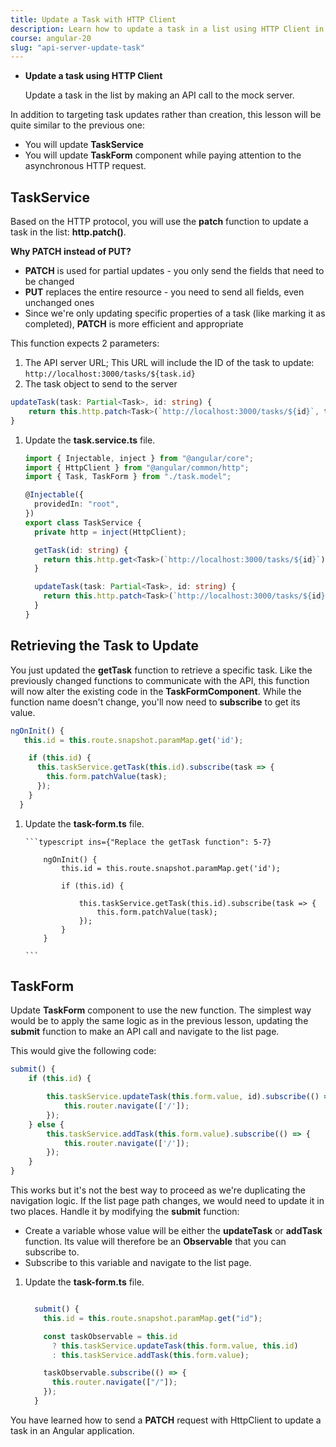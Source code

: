 ```yaml
---
title: Update a Task with HTTP Client
description: Learn how to update a task in a list using HTTP Client in an Angular application.
course: angular-20
slug: "api-server-update-task"
---
```



<NotificationCard state="objective" title="Chapter Objectives">
  <ul className="list-disc pl-4 space-y-2">
    <li>
      <strong>Update a task using HTTP Client</strong>
      <p>Update a task in the list by making an API call to the mock server.</p>
    </li>
  </ul>
</NotificationCard>

In addition to targeting task updates rather than creation, this lesson will be quite similar to the previous one:

- You will update **TaskService**
- You will update **TaskForm** component while paying attention to the asynchronous HTTP request.

## TaskService

Based on the HTTP protocol, you will use the **patch** function to update a task in the list: **http.patch()**.

**Why PATCH instead of PUT?**
- **PATCH** is used for partial updates - you only send the fields that need to be changed
- **PUT** replaces the entire resource - you need to send all fields, even unchanged ones
- Since we're only updating specific properties of a task (like marking it as completed), **PATCH** is more efficient and appropriate


This function expects 2 parameters:

1. The API server URL; This URL will include the ID of the task to update: `http://localhost:3000/tasks/${task.id}`
2. The task object to send to the server

```typescript
updateTask(task: Partial<Task>, id: string) {
    return this.http.patch<Task>(`http://localhost:3000/tasks/${id}`, task);
}
```

<Steps>

1. Update the **task.service.ts** file.

   ```typescript ins={"Replace the getTask function": 10-13} ins={"Replace the updateTask function": 14-17}
   import { Injectable, inject } from "@angular/core";
   import { HttpClient } from "@angular/common/http";
   import { Task, TaskForm } from "./task.model";

   @Injectable({
     providedIn: "root",
   })
   export class TaskService {
     private http = inject(HttpClient);

     getTask(id: string) {
       return this.http.get<Task>(`http://localhost:3000/tasks/${id}`);
     }

     updateTask(task: Partial<Task>, id: string) {
       return this.http.patch<Task>(`http://localhost:3000/tasks/${id}`, task);
     }
   }
   ```

</Steps>

## Retrieving the Task to Update

You just updated the **getTask** function to retrieve a specific task.
Like the previously changed functions to communicate with the API, this function will now alter the existing code in the **TaskFormComponent**.
While the function name doesn't change, you'll now need to **subscribe** to get its value.

```typescript
ngOnInit() {
   this.id = this.route.snapshot.paramMap.get('id');

    if (this.id) {
      this.taskService.getTask(this.id).subscribe(task => {
        this.form.patchValue(task);
      });
    }
  }
```

<Steps>

1.  Update the **task-form.ts** file.

        ```typescript ins={"Replace the getTask function": 5-7}

            ngOnInit() {
                this.id = this.route.snapshot.paramMap.get('id');

                if (this.id) {

                    this.taskService.getTask(this.id).subscribe(task => {
                        this.form.patchValue(task);
                    });
                }
            }

        ```

</Steps>

## TaskForm

Update **TaskForm** component to use the new function.
The simplest way would be to apply the same logic as in the previous lesson, updating the **submit** function to make an API call and navigate to the list page.

This would give the following code:

```typescript ins={"Modify the update part": 3-6}
submit() {
    if (this.id) {

        this.taskService.updateTask(this.form.value, id).subscribe(() => {
            this.router.navigate(['/']);
        });
    } else {
        this.taskService.addTask(this.form.value).subscribe(() => {
            this.router.navigate(['/']);
        });
    }
}
```

This works but it's not the best way to proceed as we're duplicating the navigation logic. If the list page path changes, we would need to update it in two places.
Handle it by modifying the **submit** function:

- Create a variable whose value will be either the **updateTask** or **addTask** function. Its value will therefore be an **Observable** that you can subscribe to.
- Subscribe to this variable and navigate to the list page.

<Steps>

1. Update the **task-form.ts** file.

   ```typescript ins={"Refactor the submit function": 3-12}

     submit() {
       this.id = this.route.snapshot.paramMap.get("id");

       const taskObservable = this.id
         ? this.taskService.updateTask(this.form.value, this.id)
         : this.taskService.addTask(this.form.value);

       taskObservable.subscribe(() => {
         this.router.navigate(["/"]);
       });
     }

   ```

</Steps>

<NotificationCard state="success" title="What you've learned">
  You have learned how to send a <strong>PATCH</strong> request with HttpClient to
  update a task in an Angular application.
</NotificationCard>
